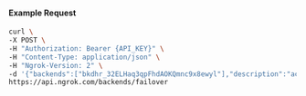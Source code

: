 
#### Example Request

```bash
curl \
-X POST \
-H "Authorization: Bearer {API_KEY}" \
-H "Content-Type: application/json" \
-H "Ngrok-Version: 2" \
-d '{"backends":["bkdhr_32ELHaq3qpFhdAOKQmnc9x8ewyl"],"description":"acme failover","metadata":"{\"environment\": \"staging\"}"}' \
https://api.ngrok.com/backends/failover
```
